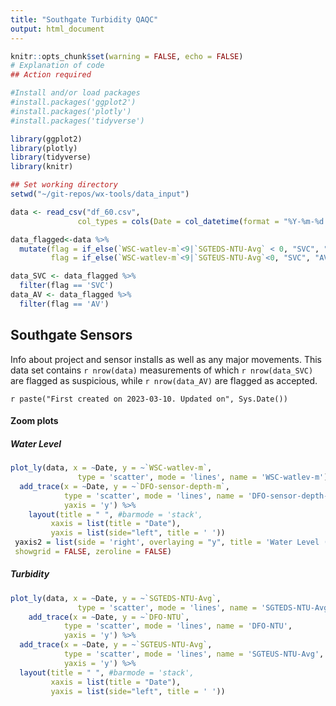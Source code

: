 ---
title: "Southgate Turbidity QAQC"
output: html_document
---


```{r setup, include=FALSE}
knitr::opts_chunk$set(warning = FALSE, echo = FALSE)
# Explanation of code
## Action required

#Install and/or load packages
#install.packages('ggplot2')
#install.packages('plotly')
#install.packages('tidyverse')

library(ggplot2)
library(plotly)
library(tidyverse)
library(knitr)

## Set working directory
setwd("~/git-repos/wx-tools/data_input")

```


```{r load data, include=FALSE}
data <- read_csv("df_60.csv", 
               col_types = cols(Date = col_datetime(format = "%Y-%m-%d %H:%M")))
```


```{r qc_flagging, include = FALSE}


data_flagged<-data %>% 
  mutate(flag = if_else(`WSC-watlev-m`<9|`SGTEDS-NTU-Avg` < 0, "SVC", "AV"),
         flag = if_else(`WSC-watlev-m`<9|`SGTEUS-NTU-Avg`<0, "SVC", "AV"))

data_SVC <- data_flagged %>% 
  filter(flag == 'SVC')
data_AV <- data_flagged %>% 
  filter(flag == 'AV')
```

## Southgate Sensors

Info about project and sensor installs as well as any major movements. This data set contains  `r nrow(data)` measurements of which `r nrow(data_SVC)` are flagged as suspicious, while `r nrow(data_AV)` are flagged as accepted. 

`r paste("First created on 2023-03-10. Updated on", Sys.Date())`

#### Zoom plots {.tabset}

##### Water Level
```{r plot-watlev, include=TRUE}

plot_ly(data, x = ~Date, y = ~`WSC-watlev-m`, 
               type = 'scatter', mode = 'lines', name = 'WSC-watlev-m') %>%
  add_trace(x = ~Date, y = ~`DFO-sensor-depth-m`, 
            type = 'scatter', mode = 'lines', name = 'DFO-sensor-depth-m', 
            yaxis = 'y') %>%
    layout(title = " ", #barmode = 'stack',
         xaxis = list(title = "Date"),
         yaxis = list(side="left", title = ' '))
 yaxis2 = list(side = 'right', overlaying = "y", title = 'Water Level (m)',
 showgrid = FALSE, zeroline = FALSE)

```

##### Turbidity
```{r plot-turb, include=TRUE}

plot_ly(data, x = ~Date, y = ~`SGTEDS-NTU-Avg`, 
               type = 'scatter', mode = 'lines', name = 'SGTEDS-NTU-Avg') %>%
    add_trace(x = ~Date, y = ~`DFO-NTU`, 
            type = 'scatter', mode = 'lines', name = 'DFO-NTU', 
            yaxis = 'y') %>%
  add_trace(x = ~Date, y = ~`SGTEUS-NTU-Avg`, 
            type = 'scatter', mode = 'lines', name = 'SGTEUS-NTU-Avg',
            yaxis = 'y') %>% 
  layout(title = " ", #barmode = 'stack',
         xaxis = list(title = "Date"),
         yaxis = list(side="left", title = ' '))

```

